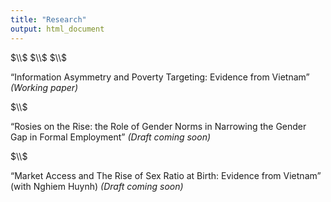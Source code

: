 ```yaml
---
title: "Research"
output: html_document
---
```


$\\$
$\\$
$\\$

"Information Asymmetry and Poverty Targeting: Evidence from Vietnam" *(Working paper)* 

$\\$
 
"Rosies on the Rise: the Role of Gender Norms in Narrowing the Gender Gap in Formal Employment" *(Draft coming soon)*

$\\$
 
"Market Access and The Rise of Sex Ratio at Birth: Evidence from Vietnam" (with Nghiem Huynh) *(Draft coming soon)*


